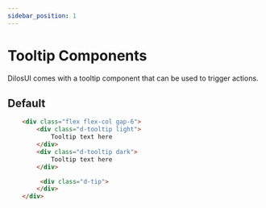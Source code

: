 ```yaml
---
sidebar_position: 1
---
```


# Tooltip Components

DilosUI comes with a tooltip component that can be used to trigger actions.

## Default
```html live
    <div class="flex flex-col gap-6">
        <div class="d-tooltip light">
            Tooltip text here
        </div>
        <div class="d-tooltip dark">
            Tooltip text here
        </div>

         <div class="d-tip">
        </div>
    </div>
```